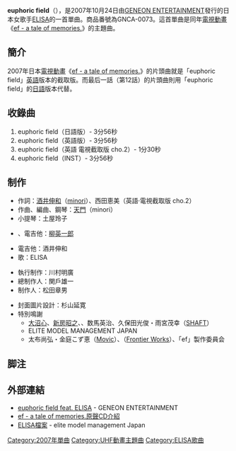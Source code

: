 {{lowercase|euphoric field}}
{{Infobox Single
| Name           = euphoric field
| Cover          = Euphoric field.jpg
| Caption        =
| Artist         = [[ELISA_(歌手)|ELISA]]
| from Album     = [[white_pulsation|white pulsation]]
| A-side         = 
| B-side         =
| Released       = {{flagicon|Japan}} 2007年10月24日
| Format         = CD
| Recorded       =
| Genre          = [[J-Pop|J-Pop]]
| Length         = 13:18
| Label          = [[GENEON_ENTERTAINMENT|GENEON ENTERTAINMENT]]
| Chart position = [[Oricon|Oricon公信榜]]第22位<ref>http://www.oricon.co.jp/music/release/d/731524/1/</ref>
| Writer         =
| Producer       =
| Certification  = 
| Last single    = 
| This single    = '''euphoric field''' <br />（2007年）
| Next single    = [[HIKARI_(ELISA單曲)|HIKARI]] <br />（2008年）
}}
'''euphoric field'''（{{lang|ja|ユーフォリック フィールド}}），是2007年10月24日由[[GENEON_ENTERTAINMENT|GENEON ENTERTAINMENT]]發行的日本女歌手[[ELISA_(歌手)|ELISA]]的一首單曲。商品番號為GNCA-0073。這首單曲是同年[[電視動畫|電視動畫]]《[[ef_-_a_tale_of_memories.|ef - a tale of memories.]]》的主題曲。

== 簡介 ==
2007年日本[[電視動畫|電視動畫]]《[[ef_-_a_tale_of_memories.|ef - a tale of memories.]]》的片頭曲就是「euphoric field」[[英語|英語]]版本的截取版。而最后一話（第12話）的片頭曲則用「euphoric field」的[[日語|日語]]版本代替。

== 收錄曲 ==
# euphoric field（日語版）- 3分56秒
# euphoric field（英語版）- 3分56秒
# euphoric field（英語 電視截取版 cho.2）- 1分30秒
# euphoric field（INST）- 3分56秒

== 制作 ==
* 作詞：[[酒井伸和|酒井伸和]]（[[minori|minori]]）、西田恵美（英語·電視截取版 cho.2）
* 作曲、編曲、鋼琴：[[天門_(作曲家)|天門]]（minori）
* 小提琴：土屋玲子
* {{lang|ja|アコスティック}}、電吉他：[[柳英一郎|柳英一郎]]
* 電吉他：酒井伸和
* 歌：ELISA

* 執行制作：川村明廣
* 總制作人：関戶雄一
* 制作人：松田章男

* 封面圖片設計：杉山延寛
* 特別鳴謝
** [[大沼心|大沼心]]、[[新房昭之|新房昭之]]、{{lang|ja|[[高山カツヒコ|高山カツヒコ]]}}、数馬英治、久保田光俊・雨宮茂幸（[[SHAFT|SHAFT]]）
** ELITE MODEL MANAGEMENT JAPAN
** 太布尚弘・金庭こず恵（[[Movic|Movic]]）、{{lang|ja|シバタミツテル}}（[[Frontier_Works|Frontier Works]]）、「ef」製作委員会

== 脚注 ==
{{Reflist}}

== 外部連結 ==
*[https://web.archive.org/web/20071103122400/http://db.geneon-ent.co.jp/search_new/show_detail.php?softid=GNCA-0073 euphoric field feat. ELISA] - GENEON ENTERTAINMENT
*[http://www.ef-memo.com/item_cd.html ef - a tale of memories.原聲CD介紹]{{WebCite|url=https://www.webcitation.org/6BWc1hGOg?url=http://www.ef-memo.com/item_cd.html |date=20121019071359 |dateformat=iso }}
*[https://web.archive.org/web/20100413173859/http://www.elite-tokyo.co.jp/talent/elisa/index.html ELISA檔案] - elite model management Japan

{{single-stub}}
{{ELISA}}
{{DEFAULTSORT:Euphoric field}}

[[Category:2007年單曲|Category:2007年單曲]]
[[Category:UHF動畫主題曲|Category:UHF動畫主題曲]]
[[Category:ELISA歌曲|Category:ELISA歌曲]]